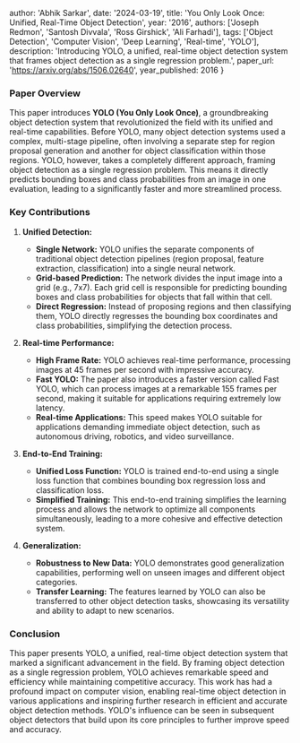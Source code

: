 
  author: 'Abhik Sarkar',
  date: '2024-03-19',
  title: 'You Only Look Once: Unified, Real-Time Object Detection',
  year: '2016',
  authors: ['Joseph Redmon', 'Santosh Divvala', 'Ross Girshick', 'Ali Farhadi'],
  tags: ['Object Detection', 'Computer Vision', 'Deep Learning', 'Real-time', 'YOLO'],
  description: 'Introducing YOLO, a unified, real-time object detection system that frames object detection as a single regression problem.',
  paper_url: 'https://arxiv.org/abs/1506.02640',
  year_published: 2016
}


### Paper Overview

This paper introduces **YOLO (You Only Look Once)**, a groundbreaking object detection system that revolutionized the field with its unified and real-time capabilities.  Before YOLO, many object detection systems used a complex, multi-stage pipeline, often involving a separate step for region proposal generation and another for object classification within those regions. YOLO, however, takes a completely different approach, framing object detection as a single regression problem. This means it directly predicts bounding boxes and class probabilities from an image in one evaluation, leading to a significantly faster and more streamlined process.


### Key Contributions

1. **Unified Detection:**
   - **Single Network:** YOLO unifies the separate components of traditional object detection pipelines (region proposal, feature extraction, classification) into a single neural network.
   - **Grid-based Prediction:** The network divides the input image into a grid (e.g., 7x7). Each grid cell is responsible for predicting bounding boxes and class probabilities for objects that fall within that cell.
   - **Direct Regression:**  Instead of proposing regions and then classifying them, YOLO directly regresses the bounding box coordinates and class probabilities, simplifying the detection process.

2. **Real-time Performance:**
   - **High Frame Rate:** YOLO achieves real-time performance, processing images at 45 frames per second with impressive accuracy.
   - **Fast YOLO:** The paper also introduces a faster version called Fast YOLO, which can process images at a remarkable 155 frames per second, making it suitable for applications requiring extremely low latency.
   - **Real-time Applications:** This speed makes YOLO suitable for applications demanding immediate object detection, such as autonomous driving, robotics, and video surveillance.

3. **End-to-End Training:**
   - **Unified Loss Function:** YOLO is trained end-to-end using a single loss function that combines bounding box regression loss and classification loss.
   - **Simplified Training:** This end-to-end training simplifies the learning process and allows the network to optimize all components simultaneously, leading to a more cohesive and effective detection system.

4. **Generalization:**
   - **Robustness to New Data:** YOLO demonstrates good generalization capabilities, performing well on unseen images and different object categories.
   - **Transfer Learning:**  The features learned by YOLO can also be transferred to other object detection tasks, showcasing its versatility and ability to adapt to new scenarios.

### Conclusion

This paper presents YOLO, a unified, real-time object detection system that marked a significant advancement in the field. By framing object detection as a single regression problem, YOLO achieves remarkable speed and efficiency while maintaining competitive accuracy. This work has had a profound impact on computer vision, enabling real-time object detection in various applications and inspiring further research in efficient and accurate object detection methods. YOLO's influence can be seen in subsequent object detectors that build upon its core principles to further improve speed and accuracy.